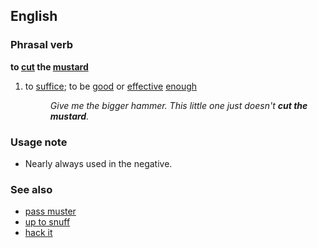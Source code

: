 ==English==
===Phrasal verb===
'''to [[cut]] the [[mustard]]''' 
#{{idiom}} to [[suffice]]; to be [[good]] or [[effective]] [[enough]]
#:''Give me the bigger hammer.  This little one just doesn't '''cut the mustard'''.''

===Usage note===
*Nearly always used in the negative.

===See also===
*[[pass muster]]
*[[up to snuff]]
*[[hack it]]